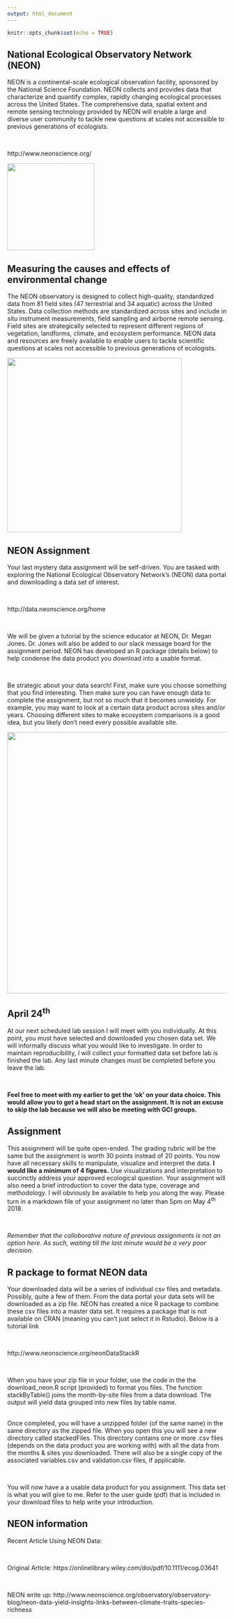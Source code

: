 ```yaml
---
output: html_document
---
```


```r
knitr::opts_chunk$set(echo = TRUE)
```

## National Ecological Observatory Network (NEON)
NEON is a continental-scale ecological observation facility, sponsored by the National Science Foundation. NEON collects and provides data that characterize and quantify complex, rapidly changing ecological processes across the United States. The comprehensive data, spatial extent and remote sensing technology provided by NEON will enable a large and diverse user community to tackle new questions at scales not accessible to previous generations of ecologists.

\

http://www.neonscience.org/


<img src="neon.png" width="200">

## Measuring the causes and effects of environmental change
The NEON observatory is designed to collect high-quality, standardized data from 81 field sites (47 terrestrial and 34 aquatic) across the United States. Data collection methods are standardized across sites and include in situ instrument measurements, field sampling and airborne remote sensing. Field sites are strategically selected to represent different regions of vegetation, landforms, climate, and ecosystem performance. NEON data and resources are freely available to enable users to tackle scientific questions at scales not accessible to previous generations of ecologists.

<img src="neon_sites.jpg" width="400">

## NEON Assignment
Your last mystery data assignment will be self-driven. You are tasked with exploring the National Ecological Observatory Network's (NEON) data portal and downloading a data set of interest.  

\

http://data.neonscience.org/home

\

We will be given a tutorial by the science educator at NEON, Dr. Megan Jones. Dr. Jones will also be added to our slack message board for the assignment period. NEON has developed an R package (details below) to help condense the data product you download into a usable format. 

\

Be strategic about your data search! First, make sure you choose something that you find interesting. Then make sure you can have enough data to complete the assignment, but not so much that it becomes unwieldy.  For example, you may want to look at a certain data product across sites and/or years. Choosing different sites to make ecosystem comparisons is a good idea, but you likely don't need every possible available site. 

<img src="data-portal-comparison.jpg" height ="600" width="800">

## April 24^th^
At our next scheduled lab session I will meet with you individually.  At this point, you must have selected and downloaded you chosen data set. We will informally discuss what you would like to investigate. In order to maintain reproducibility, I will collect your formatted data set before lab is finished the lab. Any last minute changes must be completed before you leave the lab.

\

**Feel free to meet with my earlier to get the 'ok' on your data choice. This would allow you to get a head start on the assignment. It is not an excuse to skip the lab because we will also be meeting with GCI groups.**

## Assignment

This assignment will be quite open-ended. The grading rubric will be the same but the assignment is worth 30 points instead of 20 points. You now have all necessary skills to manipulate, visualize and interpret the data. **I would like a minimum of 4 figures.** Use visualizations and interpretation to succinctly address your approved ecological question. Your assignment will also need a brief introduction to cover the data type, coverage and methodology. I will obviously be available to help you along the way. Please turn in a markdown file of your assignment no later than 5pm on May 4^th^ 2018.

\

*Remember that the colloborative nature of previous assignments is not an option here. As such, waiting till the last minute would be a very poor decision.*

## R package to format NEON data
Your downloaded data will be a series of individual csv files and metadata. Possibly, quite a few of them. From the data portal your data sets will be downloaded as a zip file.  NEON has created a nice R package to combine these csv files into a master data set. It requires a package that is not available on CRAN (meaning you can't just select it in Rstudio). Below is a tutorial link

\

http://www.neonscience.org/neonDataStackR

\

When you have your zip file in your folder, use the code in the the download_neon.R script (provided) to format you files. The function stackByTable() joins the month-by-site files from a data download. The output will yield data grouped into new files by table name. 

\
Once completed, you will have a unzipped folder (of the same name) in the same directory as the zipped file. When you open this you will see a new directory called stackedFiles. This directory contains one or more .csv files (depends on the data product you are working with) with all the data from the months & sites you downloaded. There will also be a single copy of the associated variables.csv and validation.csv files, if applicable.

\

You will now have a a usable data product for you assignment. This data set is what you will give to me. Refer to the user guide (pdf) that is included in your download files to help write your introduction. 

## NEON information
Recent Article Using NEON Data: 

\

Original Article: https://onlinelibrary.wiley.com/doi/pdf/10.1111/ecog.03641

\

NEON write up: http://www.neonscience.org/observatory/observatory-blog/neon-data-yield-insights-links-between-climate-traits-species-richness